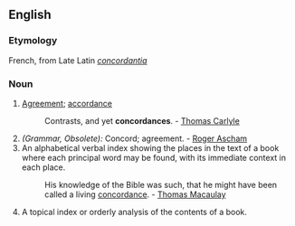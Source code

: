 ==English==
===Etymology===
French, from Late Latin ''[[concordantia]]''
===Noun===
#[[Agreement]]; [[accordance]]
#:Contrasts, and yet '''concordances'''. - [[Thomas Carlyle]]
#''(Grammar, Obsolete):'' Concord; agreement. - [[Roger Ascham]]
#An alphabetical verbal index showing the places in the text of a book where each principal word may be found, with its immediate context in each place.
#:His knowledge of the Bible was such, that he might have been called a living [[concordance]]. - [[Thomas Macaulay]]
#A topical index or orderly analysis of the contents of a book.